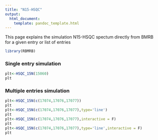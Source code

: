 ```yaml
---
title: "N15-HSQC"
output:
  html_document:
    template: pandoc_template.html
---
```


This page explains the simulation N15-HSQC spectum directly from BMRB for a given entry or list of entries

```r
library(RBMRB)
```

### Single entry simulation
```r
plt<-HSQC_15N(15060)
plt
```

### Multiple entries simulation
```r
plt<-HSQC_15N(c(17074,17076,17077))
plt
plt<-HSQC_15N(c(17074,17076,17077),type='line')
plt
plt<-HSQC_15N(c(17074,17076,17077),interactive = F)
plt
plt<-HSQC_15N(c(17074,17076,17077),type='line',interactive = F)
plt
```




